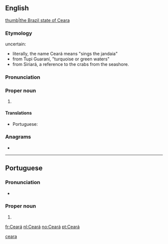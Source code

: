 {{also|ceară}}
==English==
{{wikipedia}}
[[file:Brazil State Ceara.svg|thumb|the Brazil state of Ceara]]

===Etymology===
uncertain:
* literally, the name Ceará means "sings the jandaia"
* from Tupi Guaraní, "turquoise or green waters"
* from Siriará, a reference to the crabs from the seashore.

===Pronunciation===
{{rfp||en|lang=en}}

===Proper noun===
{{en-proper noun}}

# {{place:Brazil/state|en|capital=Fortaleza|region=Northeast Region}}

====Translations====
{{trans-top|state in north-eastern Brazil}}
* Portuguese: {{t+|pt|Ceará|m}}
{{trans-mid}}
{{trans-bottom}}

===Anagrams===
* {{l|en|areca}}

[[Category:English terms spelled with Á|ceara]]

----

==Portuguese==

===Pronunciation===
* {{a|Brazil}} {{IPA|/ˌse.a.ˈɾa/|lang=pt}}

===Proper noun===
{{pt-proper noun|m}}

# {{place:Brazil/state|pt|capital=Fortaleza|region=Northeast Region}}

[[fr:Ceará]]
[[nl:Ceará]]
[[no:Ceará]]
[[pt:Ceará]]